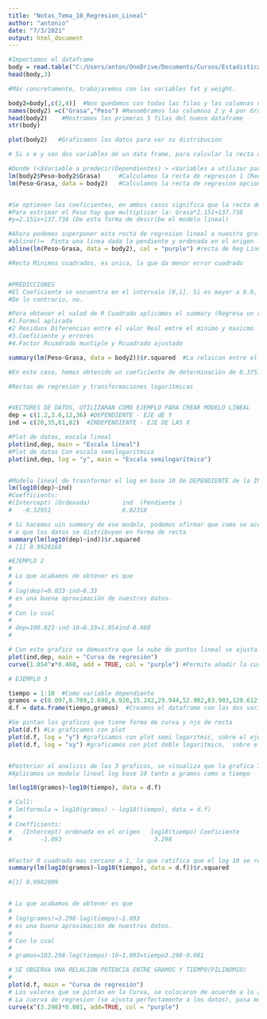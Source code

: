 ```yaml
---
title: "Notas_Tema_10_Regresion_Lineal"
author: "antonio"
date: "7/3/2021"
output: html_document
---
```



```r
#Importamos el dataframe
body = read.table("C:/Users/anton/OneDrive/Documents/Cursos/Estadistica descriptiva R y Python/Repositorio/curso_r_basico/data/bodyfat.txt", header = TRUE)
head(body,3)

```

```r
#Más concretamente, trabajaremos con las variables fat y weight.

body2=body[,c(2,4)]  #Nos quedamos con todas las filas y las columnas numero 2 y numero 4
names(body2) =c("Grasa","Peso") #Renombramos las columnas 2 y 4 por Grasa y Peso
head(body2)    #Mostramos las primeras 5 filas del nuevo dataframe
str(body)

plot(body2)   #Graficamos los datos para ver su distribucion

# Si x e y son dos variables de un data frame, para calcular la recta de regresión de "y" en función de "x" podemos usar la instrucció para estimar el modelo linea 

#Donde (<$Variable a predecir(Dependientes) > <Variables a utilizar para predecir(Independientes)>)
lm(body2$Peso~body2$Grasa)     #Calculamos la recta de regresion 1 (Recta de Grasa en funcion de peso )
lm(Peso~Grasa, data = body2)   #Calculamos la recta de regresion opcion 2


#Se optienen los coeficientes, en ambos casos significa que la recta de regresión para nuestros datos es
#Para estrimar el Peso hay que multiplicar la: Grasa*2.151+137.738
#y=2.151x+137.738 (De esta forma de describe el modelo lineal)

#Ahora podemos superponer esta recta de regresion lineal a nuestro grafico(plot), con la funcion abline()
#abline()=  Pinta una linea dada la pendiente y ordenada en el origen 
abline(lm(Peso~Grasa, data = body2), col = "purple") #recta de Reg Lineal que mejor se ajusta a los datos

#Recta Minimos cuadrados, es unica, la que da menor error cuadrado


#PREDICCIONES
#El Coeficiente se encuentra en el intervalo [0,1]. Si es mayor a 0.9, consideraremos que el ajuste es bueno. 
#De lo contrario, no.

#Para obtener el valod de R Cuadrado aplicamos el summary (Regresa un resumen)
#1.Formul aplicada 
#2 Residuos Diferencias entre el valor Real emtre el minimo y maxicmo
#3.Coeficiente y errores 
#4.Factor Rcuadrado muntiple y Rcuadrado ajustado

summary(lm(Peso~Grasa, data = body2))$r.squared  #La relaicon entre el peso y la grasa no es lineal

#En este caso, hemos obtenido un coeficiente de determinación de 0.3751, cosa que confirma que la recta de #regresión no es lineal y no aproxima nada bien nuestros datos.

```


```r
#Rectas de regresión y transformaciones logarítmicas


#VECTORES DE DATOS, UTILIZARAN COMO EJEMPLO PARA CREAR MODELO LINEAL
dep = c(1.2,3.6,12,36) #DEPENDIENTE - EJE dE Y
ind = c(20,35,61,82)  #INDEPENDIENTE - EJE DE LAS X

#Plot de datos, escala lineal
plot(ind,dep, main = "Escala lineal")
#Plot de datos Con escala semilogaritmica
plot(ind,dep, log = "y", main = "Escala semilogarítmica")


#Modelo lineal de trasnformar el log en base 10 de DEPENDIENTE de la INDEPENDIENTE
lm(log10(dep)~ind)
#Coefficients:
#(Intercept) (Ordenada)         ind  (Pendiente )
#   -0.32951                    0.02318 

# Si hacemos uin summary de ese modelo, podemos afirmar que como se acerca a 1 es en efecto un recta
# o que los datos se distribuyen en forma de recta
summary(lm(log10(dep)~ind))$r.squared
# [1] 0.9928168

```


```r
#EJEMPLO 2
# 
# Lo que acabamos de obtener es que
# 
# log(dep)=0.023⋅ind−0.33
# es una buena aproximación de nuestros datos.
# 
# Con lo cual
# 
# dep=100.023⋅ind⋅10−0.33=1.054ind⋅0.468
# 

# Con este grafico se demuestra que la nube de puntos lineal se ajusta perfectamente a los datos 
plot(ind,dep, main = "Curva de regresión")
curve(1.054^x*0.468, add = TRUE, col = "purple") #Permite añadir la curva de regresion
```

```r
# EJEMPLO 3

tiempo = 1:10  #Como variable dependiente
gramos = c(0.097,0.709,2.698,6.928,15.242,29.944,52.902,83.903,120.612,161.711) #Como variable independiente
d.f = data.frame(tiempo,gramos)  #Creamos el dataframe con las dos variables

#Se pintan los graficos que tiene forma de curva y njo de recta 
plot(d.f) #Lo graficamos con plot
plot(d.f, log = "y") #graficamos con plot semi logaritmic, sobre el eje de "Y"
plot(d.f, log = "xy") #graficamos con plot doble logaritmico,  sobre el eje de "XY"


#Posterior al analisis de los 3 graficos, se visualiza que la grafica 3 tiene mas similitud de recta
#Aplicamos un modelo lineal log base 10 tanto a gramos como a tiempo

lm(log10(gramos)~log10(tiempo), data = d.f)

# Call:
# lm(formula = log10(gramos) ~ log10(tiempo), data = d.f)
# 
# Coefficients:
#   (Intercept) ordenada en el origen   log10(tiempo) Coeficiente  
#        -1.093                          3.298 


#Factor R cuadrado mas cercano a 1, lo que ratifica que el log 10 se reproduce con base al tiempo
summary(lm(log10(gramos)~log10(tiempo), data = d.f))$r.squared 

#[1] 0.9982009


# Lo que acabamos de obtener es que
# 
# log(gramos)=3.298⋅log(tiempo)−1.093
# es una buena aproximación de nuestros datos.
# 
# Con lo cual
# 
# gramos=103.298⋅log(tiempo)⋅10−1.093=tiempo3.298⋅0.081

# SE OBSERVA UNA RELACION POTENCIA ENTRE GRAMOS Y TIEMPO(PILINOMIO)
# 
plot(d.f, main = "Curva de regresión")
# Los valores que se pintan en la Curva, se colocaron de acuerdo a lo arrojado en el modelo  de summary()
# La cuerva de regresion (se ajusta perfectamente a los datos), pasa muy cerca de los puntos de la distribucion
curve(x^(3.298)*0.081, add=TRUE, col = "purple") 

```



